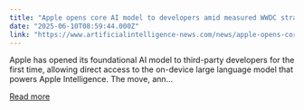 ```yaml
---
title: "Apple opens core AI model to developers amid measured WWDC strategy"
date: "2025-06-10T08:59:44.000Z"
link: "https://www.artificialintelligence-news.com/news/apple-opens-core-ai-model-to-developers-amid-measured-wwdc-strategy/"
---
```


Apple has opened its foundational AI model to third-party developers for the first time, allowing direct access to the on-device large language model that powers Apple Intelligence. The move,&#160;ann...

[Read more](https://www.artificialintelligence-news.com/news/apple-opens-core-ai-model-to-developers-amid-measured-wwdc-strategy/)
